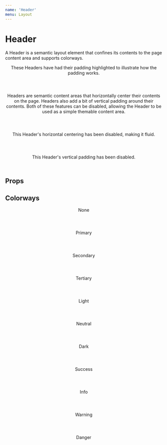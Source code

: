 ```yaml
---
name: 'Header'
menu: Layout
---
```




# Header

A Header is a semantic layout element that confines its contents to the page content area and supports colorways.

<FullscreenDemo variant="dark" of={Header} title="Header">
  <Header>
    <Paragraph>These Headers have had their padding highlighted to illustrate how the padding works.</Paragraph>
  </Header>
  <Header colorway="warning">
    <Paragraph>Headers are semantic content areas that horizontally center their contents on the page.</Paragraph>
    <Paragraph>Headers also add a bit of vertical padding around their contents.</Paragraph>
    <Paragraph>Both of these features can be disabled, allowing the Header to be used as a simple themable content area.</Paragraph>
  </Header>
  <Header colorway="danger" fluid>
    <Paragraph>This Header's horizontal centering has been disabled, making it fluid.</Paragraph>
  </Header>
  <Header colorway="info" compact>
    <Paragraph>This Header's vertical padding has been disabled.</Paragraph>
  </Header>
</FullscreenDemo>

## Props

<Props of={Header} />

## Colorways

<Playground>
  <Header><Heading align="center">None</Heading></Header>
  <Header colorway="primary"><Heading align="center">Primary</Heading></Header>
  <Header colorway="secondary"><Heading align="center">Secondary</Heading></Header>
  <Header colorway="tertiary"><Heading align="center">Tertiary</Heading></Header>
  <Header colorway="light"><Heading align="center">Light</Heading></Header>
  <Header colorway="neutral"><Heading align="center">Neutral</Heading></Header>
  <Header colorway="dark"><Heading align="center">Dark</Heading></Header>
  <Header colorway="success"><Heading align="center">Success</Heading></Header>
  <Header colorway="info"><Heading align="center">Info</Heading></Header>
  <Header colorway="warning"><Heading align="center">Warning</Heading></Header>
  <Header colorway="danger"><Heading align="center">Danger</Heading></Header>
</Playground>
